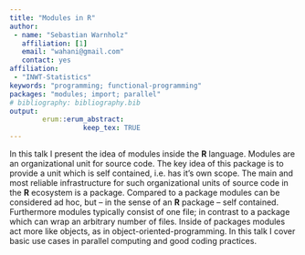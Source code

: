 ```yaml
---
title: "Modules in R"
author:
 - name: "Sebastian Warnholz"
   affiliation: [1]
   email: "wahani@gmail.com"
   contact: yes
affiliation:
 - "INWT-Statistics"
keywords: "programming; functional-programming"
packages: "modules; import; parallel"
# bibliography: bibliography.bib
output:  
        erum::erum_abstract:
                  keep_tex: TRUE
---
```


In this talk I present the idea of modules inside the **R** language.
Modules are an organizational unit for source code. The key idea of this
package is to provide a unit which is self contained, i.e. has it's own
scope. The main and most reliable infrastructure for such organizational
units of source code in the **R** ecosystem is a package. Compared to a
package modules can be considered ad hoc, but -- in the sense of an
**R** package -- self contained. Furthermore modules typically consist of one
file; in contrast to a package which can wrap an arbitrary number of
files. Inside of packages modules act more like objects, as in
object-oriented-programming. In this talk I cover basic use cases in
parallel computing and good coding practices.

<!--  -->
<!--  -->
<!--  -->
